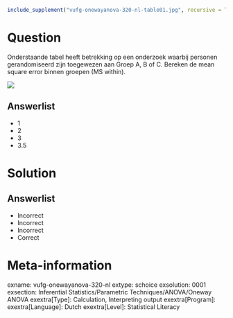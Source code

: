 ```{r, echo = FALSE, results = "hide"}
include_supplement("vufg-onewayanova-320-nl-table01.jpg", recursive = TRUE)
```

Question
========

Onderstaande tabel heeft betrekking op een onderzoek waarbij personen gerandomiseerd zijn toegewezen aan Groep A,  B of C.  Bereken de mean square error binnen groepen (MS within).

![](vufg-onewayanova-320-nl-table01.jpg)
  
Answerlist
----------
* 1
* 2
* 3
* 3.5

Solution
========

Answerlist
----------
* Incorrect
* Incorrect
* Incorrect
* Correct

Meta-information
================
exname: vufg-onewayanova-320-nl
extype: schoice
exsolution: 0001
exsection: Inferential Statistics/Parametric Techniques/ANOVA/Oneway ANOVA
exextra[Type]: Calculation, Interpreting output
exextra[Program]: 
exextra[Language]: Dutch
exextra[Level]: Statistical Literacy